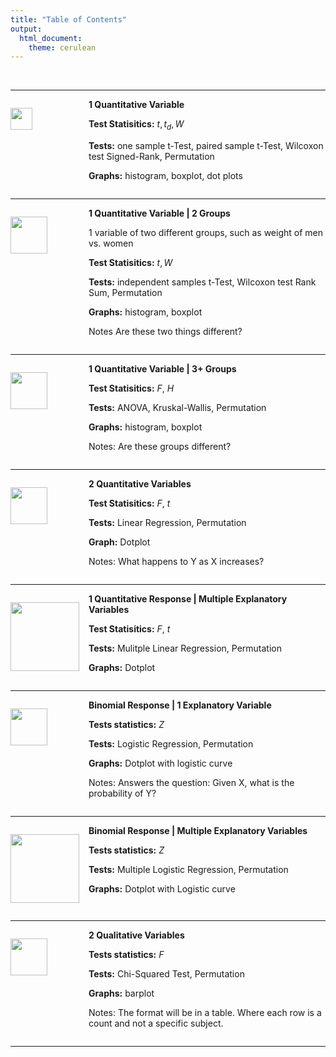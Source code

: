 ```yaml
---
title: "Table of Contents"
output: 
  html_document:
    theme: cerulean
---
```


<br>

----

<div style="float:left;width:125px;" align=center>
<img src="./Images/QuantY.png" width=35px;>
</div>
<div style="padding-left:125px;">
<!-- Add your customizations in the area below: -->

**1 Quantitative Variable**

**Test Statisitics:** $t, t_d, W$

**Tests:** one sample t-Test, paired sample t-Test, Wilcoxon test Signed-Rank, Permutation

**Graphs:** histogram, boxplot, dot plots


<!------------------------------------------------>
</div>
<div style="clear:both;"></div>

----

<div style="float:left;width:125px;" align=center>
<img src="./Images/QuantYQualXg2.png" width=59px;>
</div>
<div style="padding-left:125px;">
<!-- Add your customizations in the area below: -->

**1 Quantitative Variable | 2 Groups**

1 variable of two different groups, such as weight of men vs. women 

**Test Statisitics:** $t, W$

**Tests:** independent samples t-Test, Wilcoxon test Rank Sum, Permutation

**Graphs:** histogram, boxplot

Notes Are these two things different? 


<!------------------------------------------------>
</div>
<div style="clear:both;"></div>

----

<div style="float:left;width:125px;" align=center>
<img src="./Images/QuantYQualXg3plus.png" width=59px;>
</div>
<div style="padding-left:125px;">
<!-- Add your customizations in the area below: -->

**1 Quantitative Variable | 3+ Groups**

**Test Statisitics:** $F$, $H$

**Tests:** ANOVA, Kruskal-Wallis, Permutation

**Graphs:** histogram, boxplot

Notes: Are these groups different? 



<!------------------------------------------------>
</div>
<div style="clear:both;"></div>

----

<div style="float:left;width:125px;" align=center>
<img src="./Images/QuantYQuantX.png" width=59px;>
</div>
<div style="padding-left:125px;">
<!-- Add your customizations in the area below: -->

**2 Quantitative Variables**

**Test Statisitics:** $F$, $t$

**Tests:** Linear Regression, Permutation

**Graph:** Dotplot 

Notes: What happens to Y as X increases? 


<!------------------------------------------------>
</div>
<div style="clear:both;"></div>

----

<div style="float:left;width:125px;" align=center>
<img src="./Images/QuantYMultX.png" width=110px;>
</div>
<div style="padding-left:125px;">
<!-- Add your customizations in the area below: -->

**1 Quantitative Response | Multiple Explanatory Variables**

**Test Statisitics:** $F$, $t$

**Tests:** Mulitple Linear Regression, Permutation

**Graphs:** Dotplot


<!------------------------------------------------>
</div>
<div style="clear:both;"></div>

----

<div style="float:left;width:125px;" align=center>
<img src="./Images/BinomYQuantX.png" width=59px;>
</div>
<div style="padding-left:125px;">
<!-- Add your customizations in the area below: -->

**Binomial Response | 1 Explanatory Variable**

**Tests statistics:** $Z$

**Tests:** Logistic Regression, Permutation

**Graphs:** Dotplot with logistic curve

Notes: Answers the question: Given X, what is the probability of Y? 



<!------------------------------------------------>
</div>
<div style="clear:both;"></div>

----

<div style="float:left;width:125px;" align=center>
<img src="./Images/BinomYMultX.png" width=110px;>
</div>
<div style="padding-left:125px;">
<!-- Add your customizations in the area below: -->

**Binomial Response | Multiple Explanatory Variables**

**Tests statistics:** $Z$

**Tests:** Multiple Logistic Regression, Permutation 

**Graphs:** Dotplot with Logistic curve


<!------------------------------------------------>
</div>
<div style="clear:both;"></div>

----

<div style="float:left;width:125px;" align=center>
<img src="./Images/QualYQualX.png" width=59px;>
</div>
<div style="padding-left:125px;">
<!-- Add your customizations in the area below: -->

**2 Qualitative Variables**

**Tests statistics:** $F$

**Tests:** Chi-Squared Test, Permutation

**Graphs:** barplot

Notes: The format will be in a table. Where each row is a count and not a specific subject.


<!------------------------------------------------>
</div>
<div style="clear:both;"></div>

----

<footer></footer>

